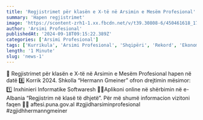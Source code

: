 ```yaml
---
title: 'Regjistrimet për klasën e X-të në Arsimin e Mesëm Profesional'
summary: 'Hapen regjistrimet'
image: 'https://scontent-zrh1-1.xx.fbcdn.net/v/t39.30808-6/450461618_17990170067671385_4351241184343695567_n.jpg?stp=dst-jpg_s1080x2048&_nc_cat=108&ccb=1-7&_nc_sid=127cfc&_nc_ohc=6FL_MMPdtM8Q7kNvgEkDopl&_nc_ht=scontent-zrh1-1.xx&_nc_gid=AvLHsNrv6-2z4HQXKg4bS2e&oh=00_AYB3lXOOUpqhhC_vZ_191zh_b19ZfibSd7TBijs76ZBK7w&oe=6701A64F'
author: 'Arsimi Profesional'
publishedAt: '2024-09-18T09:15:22.389Z'
categories: ['Arsimi Profesional']
tags: ['Kurrikula', 'Arsimi Profesional', 'Shqipëri', 'Rekord', 'Ekonomi', 'Arsimi', 'Mesme', 'Rekord']
length: '1 Minute'
slug: 'news-1'
---
```

📣 Regjistrimet për klasën e X-të në Arsimin e Mesëm Profesional hapen në datë 8️⃣ Korrik 2024.
Shkolla  “Hermann Gmeiner” ofron drejtimin mësimor:
1️⃣ Inxhinieri Informatike Softwaresh
👩‍💻Aplikoni online në shërbimin në e-Albania “Regjistrim në klasë të dhjetë”.
Për më shumë informacion vizitoni faqen 🧑‍💻 aftesi.puna.gov.al
#zgjidharsiminprofesional
#zgjidhhermanngmeiner